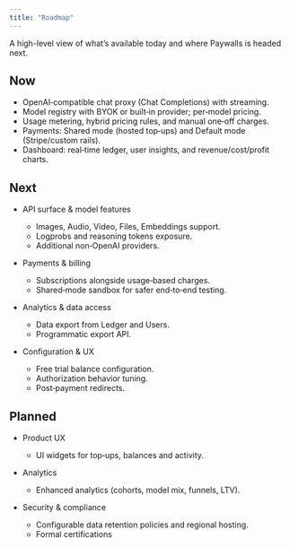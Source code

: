 ```yaml
---
title: "Roadmap"
---
```


A high-level view of what’s available today and where Paywalls is headed next.

## Now

- OpenAI‑compatible chat proxy (Chat Completions) with streaming.
- Model registry with BYOK or built‑in provider; per‑model pricing.
- Usage metering, hybrid pricing rules, and manual one‑off charges.
- Payments: Shared mode (hosted top‑ups) and Default mode (Stripe/custom rails).
- Dashboard: real‑time ledger, user insights, and revenue/cost/profit charts.

## Next

- API surface & model features

  - Images, Audio, Video, Files, Embeddings support.
  - Logprobs and reasoning tokens exposure.
  - Additional non‑OpenAI providers.

- Payments & billing

  - Subscriptions alongside usage‑based charges.
  - Shared‑mode sandbox for safer end‑to‑end testing.

- Analytics & data access

  - Data export from Ledger and Users.
  - Programmatic export API.

- Configuration & UX
  - Free trial balance configuration.
  - Authorization behavior tuning.
  - Post‑payment redirects.

## Planned

- Product UX

  - UI widgets for top‑ups, balances and activity.

- Analytics

  - Enhanced analytics (cohorts, model mix, funnels, LTV).

- Security & compliance
  - Configurable data retention policies and regional hosting.
  - Formal certifications
